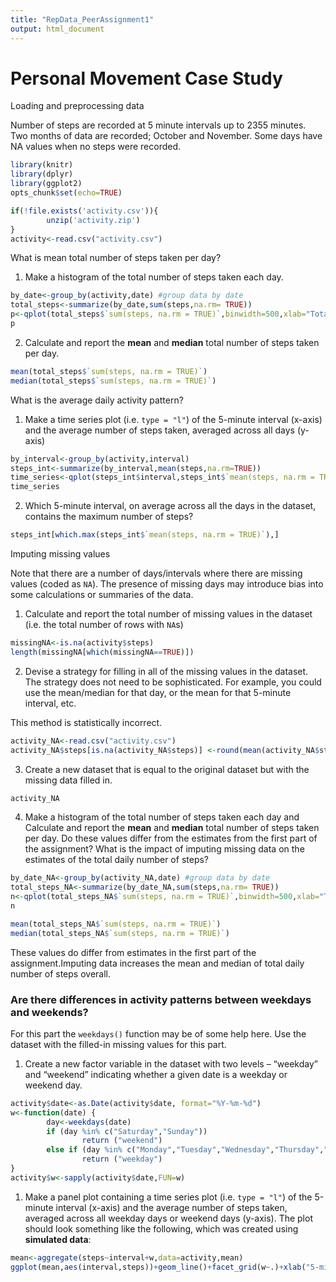 ```yaml
---
title: "RepData_PeerAssignment1"
output: html_document
---
```


Personal Movement Case Study
===========================

Loading and preprocessing data

Number of steps are recorded at 5 minute intervals up to 2355 minutes. Two months of data are recorded; October and November. Some days have NA values when no steps were recorded.

```r
library(knitr)
library(dplyr)
library(ggplot2)
opts_chunk$set(echo=TRUE)
```


```r
if(!file.exists('activity.csv')){
        unzip('activity.zip')
}
activity<-read.csv("activity.csv")
```

What is mean total number of steps taken per day?

1. Make a histogram of the total number of steps taken each day.

```r
by_date<-group_by(activity,date) #group data by date 
total_steps<-summarize(by_date,sum(steps,na.rm= TRUE))
p<-qplot(total_steps$`sum(steps, na.rm = TRUE)`,binwidth=500,xlab="Total Number of Steps Taken Each Day",ylab="Frequency")
p
```

2. Calculate and report the **mean** and **median** total number of steps taken per day.
```r
mean(total_steps$`sum(steps, na.rm = TRUE)`)
median(total_steps$`sum(steps, na.rm = TRUE)`)
```

What is the average daily activity pattern?

1. Make a time series plot (i.e. `type = "l"`) of the 5-minute interval (x-axis) and the average number of steps taken, averaged across all days (y-axis)
```r
by_interval<-group_by(activity,interval)
steps_int<-summarize(by_interval,mean(steps,na.rm=TRUE))
time_series<-qplot(steps_int$interval,steps_int$`mean(steps, na.rm = TRUE)`,geom="line",xlab="5-minute interval",ylab="average number of steps taken")
time_series
```


2. Which 5-minute interval, on average across all the days in the dataset, contains the maximum number of steps?
```r
steps_int[which.max(steps_int$`mean(steps, na.rm = TRUE)`),]
```

Imputing missing values

Note that there are a number of days/intervals where there are missing
values (coded as `NA`). The presence of missing days may introduce
bias into some calculations or summaries of the data.

1. Calculate and report the total number of missing values in the dataset (i.e. the total number of rows with `NA`s)

```r
missingNA<-is.na(activity$steps)
length(missingNA[which(missingNA==TRUE)])
```

2. Devise a strategy for filling in all of the missing values in the dataset. The strategy does not need to be sophisticated. For example, you could use the mean/median for that day, or the mean for that 5-minute interval, etc.

This method is statistically incorrect. 

```r
activity_NA<-read.csv("activity.csv")
activity_NA$steps[is.na(activity_NA$steps)] <-round(mean(activity_NA$steps, na.rm=TRUE))
```


3. Create a new dataset that is equal to the original dataset but with the missing data filled in.

```r
activity_NA
```


4. Make a histogram of the total number of steps taken each day and Calculate and report the **mean** and **median** total number of steps taken per day. Do these values differ from the estimates from the first part of the assignment? What is the impact of imputing missing data on the estimates of the total daily number of steps?

```r
by_date_NA<-group_by(activity_NA,date) #group data by date 
total_steps_NA<-summarize(by_date_NA,sum(steps,na.rm= TRUE))
n<-qplot(total_steps_NA$`sum(steps, na.rm = TRUE)`,binwidth=500,xlab="Total Number of Steps Taken Each Day",ylab="Frequency")
n
```
```r
mean(total_steps_NA$`sum(steps, na.rm = TRUE)`)
median(total_steps_NA$`sum(steps, na.rm = TRUE)`)
```

These values do differ from estimates in the first part of the assignment.Imputing data increases the mean and median of total daily number of steps overall. 

### Are there differences in activity patterns between weekdays and weekends?

For this part the `weekdays()` function may be of some help here. Use
the dataset with the filled-in missing values for this part.

1. Create a new factor variable in the dataset with two levels -- "weekday" and "weekend" indicating whether a given date is a weekday or weekend day.

```r
activity$date<-as.Date(activity$date, format="%Y-%m-%d")
w<-function(date) {
        day<-weekdays(date)
        if (day %in% c("Saturday","Sunday"))
                return ("weekend")
        else if (day %in% c("Monday","Tuesday","Wednesday","Thursday","Friday"))
                return ("weekday")
}
activity$w<-sapply(activity$date,FUN=w)
```


1. Make a panel plot containing a time series plot (i.e. `type = "l"`) of the 5-minute interval (x-axis) and the average number of steps taken, averaged across all weekday days or weekend days (y-axis). The plot should look something like the following, which was created using **simulated data**:

```r
mean<-aggregate(steps~interval+w,data=activity,mean)
ggplot(mean,aes(interval,steps))+geom_line()+facet_grid(w~.)+xlab("5-minute interval")+ylab("Number of steps") 
```
